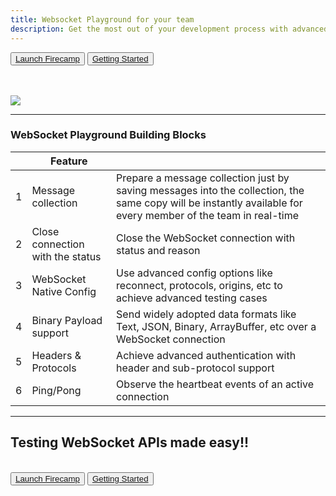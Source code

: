 ```yaml
---
title: Websocket Playground for your team
description: Get the most out of your development process with advanced features like testing WebSocket connections and collaborating with your team
---
```


<Button> <a href="https://firecamp.dev" target="_blank">Launch Firecamp</a> </Button>
<Button variant="secondary"> <a href="/docs">Getting Started</a></Button>

<br/><br/>
<img src="images/ws-featured.png"/>

---

### WebSocket Playground Building Blocks
|   | Feature  	                        |   	|
|--- |---	                            |---	|
| 1  | Message collection        	    | Prepare a message collection just by saving messages into the collection, the same copy will be instantly available for every member of the team in real-time 	|
| 2  | Close connection with the status | Close the WebSocket connection with status and reason  |
| 3  | WebSocket Native Config          | Use advanced config options like reconnect, protocols, origins, etc to achieve advanced testing cases   |
| 4  | Binary Payload support           | Send widely adopted data formats like Text, JSON, Binary, ArrayBuffer, etc over a WebSocket connection    |
| 5  | Headers & Protocols              | Achieve advanced authentication with header and sub-protocol support |
| 6  | Ping/Pong                        | Observe the heartbeat events of an active connection  |

---

## Testing WebSocket APIs made easy!!
<br/>
<Button> <a href="https://firecamp.dev" target="_blank">Launch Firecamp</a> </Button>
<Button variant="secondary"> <a href="/docs">Getting Started</a></Button>